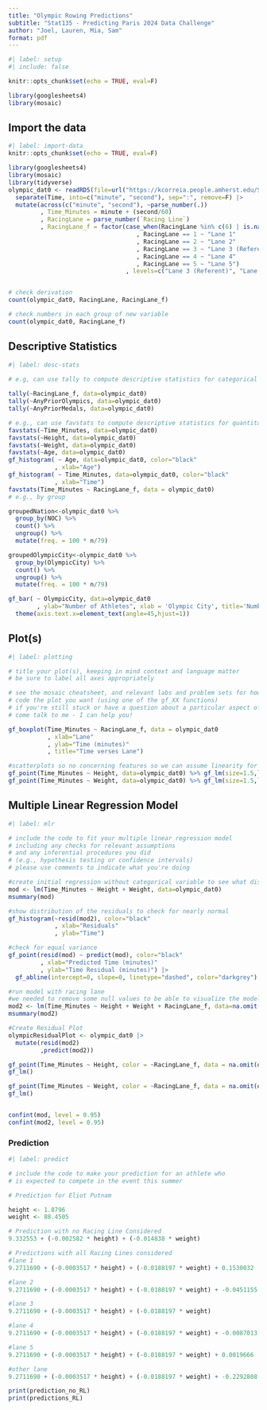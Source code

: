 ```yaml
---
title: "Olympic Rowing Predictions"
subtitle: "Stat135 - Predicting Paris 2024 Data Challenge"
author: "Joel, Lauren, Mia, Sam"
format: pdf
---
```


```r
#| label: setup
#| include: false

knitr::opts_chunk$set(echo = TRUE, eval=F)

library(googlesheets4)
library(mosaic)
```

## Import the data
```r
#| label: import-data
knitr::opts_chunk$set(echo = TRUE, eval=F)

library(googlesheets4)
library(mosaic)
library(tidyverse)
olympic_dat0 <- readRDS(file=url("https://kcorreia.people.amherst.edu/Stat135/project_scull.Rds")) |>
  separate(Time, into=c("minute", "second"), sep=":", remove=F) |>
  mutate(across(c("minute", "second"), ~parse_number(.))
         , Time_Minutes = minute + (second/60)
         , RacingLane = parse_number(`Racing Line`)
         , RacingLane_f = factor(case_when(RacingLane %in% c(6) | is.na(RacingLane) ~ "Other"
                                    , RacingLane == 1 ~ "Lane 1"
                                    , RacingLane == 2 ~ "Lane 2"
                                    , RacingLane == 3 ~ "Lane 3 (Referent)"
                                    , RacingLane == 4 ~ "Lane 4"
                                    , RacingLane == 5 ~ "Lane 5")
                                 , levels=c("Lane 3 (Referent)", "Lane 1", "Lane 2", "Lane 4", "Lane 5", "Other")))


# check derivation
count(olympic_dat0, RacingLane, RacingLane_f)

# check numbers in each group of new variable
count(olympic_dat0, RacingLane_f)

```

## Descriptive Statistics

```r
#| label: desc-stats
 
# e.g, can use tally to compute descriptive statistics for categorical variables

tally(~RacingLane_f, data=olympic_dat0)
tally(~AnyPriorOlympics, data=olympic_dat0)
tally(~AnyPriorMedals, data=olympic_dat0)

# e.g., can use favstats to compute descriptive statistics for quantitative variables
favstats(~Time_Minutes, data=olympic_dat0)
favstats(~Height, data=olympic_dat0)
favstats(~Weight, data=olympic_dat0)
favstats(~Age, data=olympic_dat0)
gf_histogram( ~ Age, data=olympic_dat0, color="black"
             , xlab="Age")
gf_histogram( ~ Time_Minutes, data=olympic_dat0, color="black"
             , xlab="Time")
favstats(Time_Minutes ~ RacingLane_f, data = olympic_dat0)
# e.g., by group

groupedNation<-olympic_dat0 %>% 
  group_by(NOC) %>% 
  count() %>%
  ungroup() %>%
  mutate(freq. = 100 * n/79)

groupedOlympicCity<-olympic_dat0 %>% 
  group_by(OlympicCity) %>% 
  count() %>%
  ungroup() %>%
  mutate(freq. = 100 * n/79)

gf_bar( ~ OlympicCity, data=olympic_dat0
        , ylab="Number of Athletes", xlab = 'Olympic City', title='Number of Athletes per Olympic City') +
  theme(axis.text.x=element_text(angle=45,hjust=1))
```

## Plot(s)

```r
#| label: plotting

# title your plot(s), keeping in mind context and language matter
# be sure to label all axes appropriately 

# see the mosaic cheatsheet, and relevant labs and problem sets for how to
# code the plot you want (using one of the gf_XX functions)
# if you're still stuck or have a question about a particular aspect of the plot,
# come talk to me - I can help you!

gf_boxplot(Time_Minutes ~ RacingLane_f, data = olympic_dat0
           , xlab="Lane"
           , ylab="Time (minutes)"
           , title="Time verses Lane") 

#scatterplots so no concerning features so we can assume linearity for the regression model
gf_point(Time_Minutes ~ Height, data=olympic_dat0) %>% gf_lm(size=1.5,linetype="dashed")
gf_point(Time_Minutes ~ Weight, data=olympic_dat0) %>% gf_lm(size=1.5,linetype="dashed")
```


## Multiple Linear Regression Model 

```r
#| label: mlr

# include the code to fit your multiple linear regression model 
# including any checks for relevant assumptions
# and any inferential procedures you did 
# (e.g., hypothesis testing or confidence intervals)
# please use comments to indicate what you're doing

#create initial regression without categorical variable to see what distributions look like
mod <- lm(Time_Minutes ~ Height + Weight, data=olympic_dat0) 
msummary(mod)

#show distribution of the residuals to check for nearly normal
gf_histogram(~resid(mod2), color="black"
             , xlab="Residuals"
             , ylab="Time")

#check for equal variance
gf_point(resid(mod) ~ predict(mod), color="black"
         , xlab="Predicted Time (minutes)"
         , ylab="Time Residual (minutes)") |>
  gf_abline(intercept=0, slope=0, linetype="dashed", color="darkgrey")

#run model with racing lane
#we needed to remove some null values to be able to visualize the model 
mod2 <- lm(Time_Minutes ~ Height + Weight + RacingLane_f, data=na.omit(olympic_dat0))
msummary(mod2)

#Create Residual Plot
olympicResidualPlot <- olympic_dat0 |>
  mutate(resid(mod2)
         ,predict(mod2))

gf_point(Time_Minutes ~ Height, color = ~RacingLane_f, data = na.omit(olympic_dat0) , xlab = 'Height (cm)', ylab = 'Racing Time (minutes)', title ='Time verses Height') |>
gf_lm()

gf_point(Time_Minutes ~ Weight, color = ~RacingLane_f, data = na.omit(olympic_dat0) , xlab = 'Weight (kg)', ylab = 'Racing Time (minutes)', title ='Time verses Weight') |>
gf_lm()


confint(mod, level = 0.95)
confint(mod2, level = 0.95)
```

### Prediction

```r
#| label: predict

# include the code to make your prediction for an athlete who
# is expected to compete in the event this summer

# Prediction for Eliot Putnam

height <- 1.8796
weight <- 88.4505

# Prediction with no Racing Line Considered
9.332553 + (-0.002582 * height) + (-0.014838 * weight)

# Predictions with all Racing Lines considered
#lane 1
9.2711690 + (-0.0003517 * height) + (-0.0188197 * weight) + 0.1530032

#lane 2
9.2711690 + (-0.0003517 * height) + (-0.0188197 * weight) + -0.0451155

#lane 3
9.2711690 + (-0.0003517 * height) + (-0.0188197 * weight) 

#lane 4
9.2711690 + (-0.0003517 * height) + (-0.0188197 * weight) + -0.0087013

#lane 5
9.2711690 + (-0.0003517 * height) + (-0.0188197 * weight) + 0.0019666

#other lane
9.2711690 + (-0.0003517 * height) + (-0.0188197 * weight) + -0.2292808

print(prediction_no_RL)
print(predictions_RL)

  
```
